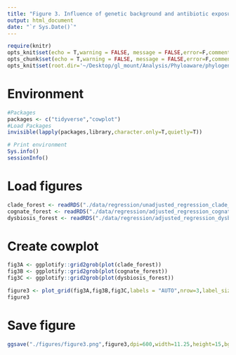 ```yaml
---
title: "Figure 3. Influence of genetic background and antibiotic exposures on the emergence and spread of resistant lineages"
output: html_document
date: "`r Sys.Date()`"
---
```


```r
require(knitr)
opts_knit$set(echo = T,warning = FALSE, message = FALSE,error=F,comment=NA) 
opts_chunk$set(echo = T,warning = FALSE, message = FALSE,error=F,comment=NA)
opts_knit$set(root.dir='~/Desktop/gl_mount/Analysis/Phyloaware/phylogenetic-resistance-ms/')
```
# Environment
```r
#Packages
packages <- c("tidyverse","cowplot")   
#Load Packages
invisible(lapply(packages,library,character.only=T,quietly=T))

# Print environment
Sys.info()
sessionInfo()
```

# Load figures
```r
clade_forest <- readRDS("./data/regression/unadjusted_regression_clade_figure.RDS")
cognate_forest <- readRDS("./data/regression/adjusted_regression_cognate_figure.RDS") 
dysbiosis_forest <- readRDS("./data/regression/adjusted_regression_dysbiotic_figure.RDS") 
```

# Create cowplot
```r
fig3A <- ggplotify::grid2grob(plot(clade_forest))
fig3B <- ggplotify::grid2grob(plot(cognate_forest))
fig3C <- ggplotify::grid2grob(plot(dysbiosis_forest)) 

figure3 <- plot_grid(fig3A,fig3B,fig3C,labels = "AUTO",nrow=3,label_size = 18,rel_heights = c(1,1,1),label_x = 0,align = "hv",axis='l') 
figure3
```

# Save figure
```r
ggsave("./figures/figure3.png",figure3,dpi=600,width=11.25,height=15,bg='white')
```
